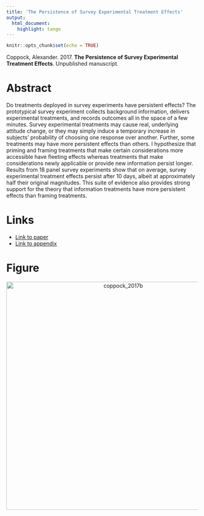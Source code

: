 ```yaml
---
title: 'The Persistence of Survey Experimental Treatment Effects'
output:
  html_document:
    highlight: tango
---
```


```r
knitr::opts_chunk$set(echo = TRUE)
```

Coppock, Alexander. 2017. <b>The Persistence of Survey Experimental Treatment Effects</b>. Unpublished manuscript.

# Abstract
Do treatments deployed in survey experiments have persistent effects? The prototypical survey experiment collects background information, delivers experimental treatments, and records outcomes all in the space of a few minutes. Survey experimental treatments may cause real, underlying attitude change, or they may simply induce a temporary increase in subjects' probability of choosing one response over another. Further, some treatments may have more persistent effects than others. I hypothesize that priming and framing treatments that make certain considerations more accessible have fleeting effects whereas treatments that make considerations newly applicable or provide new information persist longer. Results from 18 panel survey experiments show that on average, survey experimental treatment effects persist after 10 days, albeit at approximately half their original magnitudes. This suite of evidence also provides strong support for the theory that information treatments have more persistent effects than framing treatments.

# Links
 - <a href='coppock_2017b.pdf'>Link to paper</a>
 - <a href='coppock_2017b_appendix.pdf'>Link to appendix</a>



# Figure
<center><img src="display_figures/coppock_2017b_display.png" alt="coppock_2017b" width="600"></center>